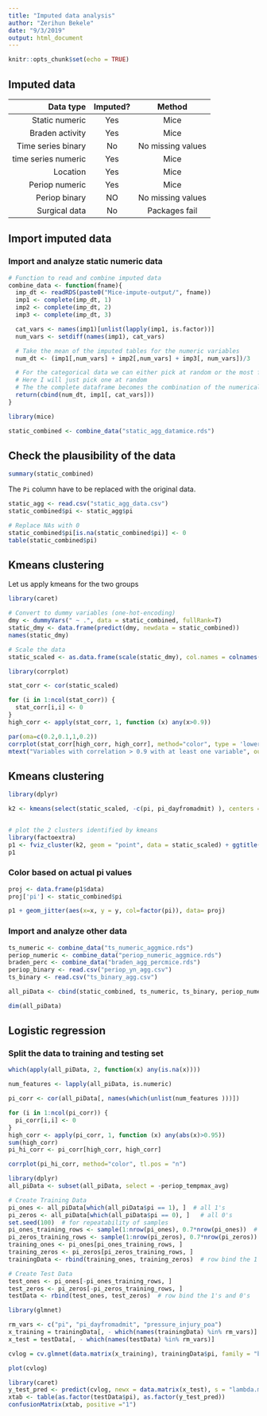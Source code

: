 ---
title: "Imputed data analysis"
author: "Zerihun Bekele"
date: "9/3/2019"
output: html_document
---

```{r setup, include=FALSE}
knitr::opts_chunk$set(echo = TRUE)
```

## Imputed data

| Data type | Imputed? | Method |
|----:|:----:|:----:|
| Static numeric | Yes | Mice |
| Braden activity | Yes | Mice |
| Time series binary | No | No missing values |
| time series numeric | Yes | Mice |
| Location | Yes | Mice |
| Periop numeric | Yes | Mice |
| Periop binary | NO | No missing values |
| Surgical data | No | Packages fail |


## Import imputed data

### Import and analyze static numeric data

```{r}
# Function to read and combine imputed data
combine_data <- function(fname){
  imp_dt <- readRDS(paste0("Mice-impute-output/", fname))
  imp1 <- complete(imp_dt, 1)
  imp2 <- complete(imp_dt, 2)
  imp3 <- complete(imp_dt, 3)

  cat_vars <- names(imp1)[unlist(lapply(imp1, is.factor))]
  num_vars <- setdiff(names(imp1), cat_vars)

  # Take the mean of the imputed tables for the numeric variables
  num_dt <- (imp1[,num_vars] + imp2[,num_vars] + imp3[, num_vars])/3

  # For the categorical data we can either pick at random or the most frequent one
  # Here I will just pick one at random
  # The the complete dataframe becomes the combination of the numerical and categorical
  return(cbind(num_dt, imp1[, cat_vars]))
}

```

```{r message=FALSE}
library(mice)

static_combined <- combine_data("static_agg_datamice.rds")

```
## Check the plausibility of the data

```{r}
summary(static_combined)
```

The `Pi` column have to be replaced with the original data.

```{r}
static_agg <- read.csv("static_agg_data.csv")
static_combined$pi <- static_agg$pi

# Replace NAs with 0
static_combined$pi[is.na(static_combined$pi)] <- 0
table(static_combined$pi)
```
## Kmeans clustering

Let us apply kmeans for the two groups
```{r}
library(caret)

# Convert to dummy variables (one-hot-encoding)
dmy <- dummyVars(" ~ .", data = static_combined, fullRank=T)
static_dmy <- data.frame(predict(dmy, newdata = static_combined))
names(static_dmy)

# Scale the data
static_scaled <- as.data.frame(scale(static_dmy), col.names = colnames(static_dmy))
```

```{r fig.width=10, fig.height=8}
library(corrplot)

stat_corr <- cor(static_scaled)

for (i in 1:ncol(stat_corr)) {
  stat_corr[i,i] <- 0
}
high_corr <- apply(stat_corr, 1, function (x) any(x>0.9))

par(oma=c(0.2,0.1,1,0.2))
corrplot(stat_corr[high_corr, high_corr], method="color", type = 'lower', addCoef.col = "black")
mtext("Variables with correlation > 0.9 with at least one variable", outer = TRUE, cex = 1.5)
```

## Kmeans clustering 

```{r message=FALSE, fig.width=10, fig.height=8}
library(dplyr)

k2 <- kmeans(select(static_scaled, -c(pi, pi_dayfromadmit) ), centers = 2, nstart = 10)


# plot the 2 clusters identified by kmeans
library(factoextra)
p1 <- fviz_cluster(k2, geom = "point", data = static_scaled) + ggtitle("k = 2")
p1
```

### Color based on actual pi values

```{r fig.width=10, fig.height=8}
proj <- data.frame(p1$data)
proj['pi'] <- static_combined$pi

p1 + geom_jitter(aes(x=x, y = y, col=factor(pi)), data= proj)
```

### Import and analyze other data

```{r}
ts_numeric <- combine_data("ts_numeric_aggmice.rds")
periop_numeric <- combine_data("periop_numeric_aggmice.rds")
braden_perc <- combine_data("braden_agg_percmice.rds")
periop_binary <- read.csv("periop_yn_agg.csv")
ts_binary <- read.csv("ts_binary_agg.csv")

all_piData <- cbind(static_combined, ts_numeric, ts_binary, periop_numeric, periop_binary, braden_perc)

dim(all_piData)

```

## Logistic regression

### Split the data to training and testing set

```{r}

which(apply(all_piData, 2, function(x) any(is.na(x))))
```

```{r fig.width=10, fig.height=8}
num_features <- lapply(all_piData, is.numeric)

pi_corr <- cor(all_piData[, names(which(unlist(num_features )))])

for (i in 1:ncol(pi_corr)) {
  pi_corr[i,i] <- 0
}
high_corr <- apply(pi_corr, 1, function (x) any(abs(x)>0.95))
sum(high_corr)
pi_hi_corr <- pi_corr[high_corr, high_corr]

corrplot(pi_hi_corr, method="color", tl.pos = "n")
```



```{r}
library(dplyr)
all_piData <- subset(all_piData, select = -periop_tempmax_avg)

# Create Training Data
pi_ones <- all_piData[which(all_piData$pi == 1), ]  # all 1's
pi_zeros <- all_piData[which(all_piData$pi == 0), ]   # all 0's
set.seed(100)  # for repeatability of samples
pi_ones_training_rows <- sample(1:nrow(pi_ones), 0.7*nrow(pi_ones))  # 1's for training
pi_zeros_training_rows <- sample(1:nrow(pi_zeros), 0.7*nrow(pi_zeros))  # 0's for training. Pick as many 0's as 1's
training_ones <- pi_ones[pi_ones_training_rows, ]  
training_zeros <- pi_zeros[pi_zeros_training_rows, ]
trainingData <- rbind(training_ones, training_zeros)  # row bind the 1's and 0's 

# Create Test Data
test_ones <- pi_ones[-pi_ones_training_rows, ]
test_zeros <- pi_zeros[-pi_zeros_training_rows, ]
testData <- rbind(test_ones, test_zeros)  # row bind the 1's and 0's 
```


```{r fig.width=12, fig.height=8}
library(glmnet)

rm_vars <- c("pi", "pi_dayfromadmit", "pressure_injury_poa")
x_training = trainingData[, - which(names(trainingData) %in% rm_vars)]
x_test = testData[, - which(names(testData) %in% rm_vars)]
```



```{r fig.width=12, fig.height=8}
cvlog = cv.glmnet(data.matrix(x_training), trainingData$pi, family = "binomial", type.measure = "class")

plot(cvlog)
```

```{r}
library(caret)
y_test_pred <- predict(cvlog, newx = data.matrix(x_test), s = "lambda.min", type = "class")
xtab <- table(as.factor(testData$pi), as.factor(y_test_pred))
confusionMatrix(xtab, positive ="1")
```






